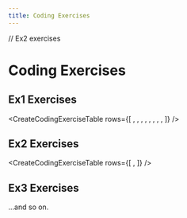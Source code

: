 ```yaml
---
title: Coding Exercises
---
```

// Ex2 exercises


# Coding Exercises

## Ex1 Exercises 
<CreateCodingExerciseTable rows={[
    <CreateTableRow title={Ex1a_c.title} video={Ex1a_c.video}><Ex1a /></CreateTableRow>,
    <CreateTableRow title={Ex1b_c.title} video={Ex1b_c.video}><Ex1b /></CreateTableRow>,
    <CreateTableRow title={Ex1c_c.title} video={Ex1c_c.video}><Ex1c /></CreateTableRow>,
    <CreateTableRow title={Ex1d_c.title} video={Ex1d_c.video}><Ex1d /></CreateTableRow>,
    <CreateTableRow title={Ex1e_c.title} video={Ex1e_c.video}><Ex1e /></CreateTableRow>,
    <CreateTableRow title={Ex1f_c.title} video={Ex1f_c.video}><Ex1f /></CreateTableRow>,
    <CreateTableRow title={Ex1g_c.title} video={Ex1g_c.video}><Ex1g /></CreateTableRow>,
    <CreateTableRow title={Ex1h_c.title} video={Ex1h_c.video}><Ex1h /></CreateTableRow>,
]} />

## Ex2 Exercises
<CreateCodingExerciseTable rows={[
    <CreateTableRow title={Ex2a_c.title} video={Ex2a_c.video}><Ex2a /></CreateTableRow>,
]} />

## Ex3 Exercises
...and so on.